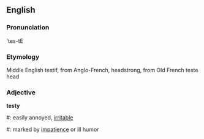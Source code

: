 ==English==

===Pronunciation===
'tes-tE

===Etymology===
Middle English testif, from Anglo-French, headstrong, from Old French teste head

===Adjective===
'''testy'''
#: easily annoyed, [[irritable]]
#: marked by [[impatience]] or ill humor <testy remarks>